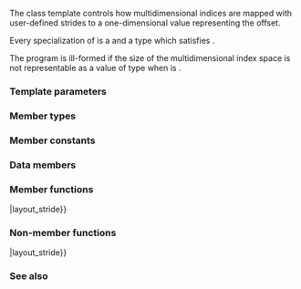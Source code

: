 {{cpp/container/mdspan/layout_stride/title|mapping}}
{{cpp/container/mdspan/layout_stride/mapping/navbar}}
{{dcl begin}}
{{dcl header|mdspan}}
{{dcl|since=c++23|1=
template&lt; class Extents &gt;
class layout_stride::mapping;
}}
{{dcl end}}

The class template {{tt|layout_stride::mapping}} controls how multidimensional indices are mapped with user-defined strides to a one-dimensional value representing the offset.

Every specialization of {{tt|mapping}} is a {{named req|LayoutMapping}} and a {{named req|TriviallyCopyable}} type which satisfies {{lconcept|regular}}.

The program is ill-formed if the size of the multidimensional index space {{c|Extents()}} is not representable as a value of type {{c|Extents::index_type}} when {{c|Extents::rank_dynamic()}} is {{c|0}}.

===Template parameters===
{{par begin}}
{{par|Extents|specifies number of dimensions, their sizes, and which are known at compile time. Must be a specialization of {{tt|std::extents}}.}}
{{par end}}

===Member types===
{{dsc begin}}
{{dsc hitem|Member type|Definition}}
{{dsc|{{tt|extents_type}}|{{tt|Extents}}}}
{{dsc|{{tt|index_type}}|{{tt|extents_type::index_type}}}}
{{dsc|{{tt|size_type}}|{{tt|extents_type::size_type}}}}
{{dsc|{{tt|rank_type}}|{{tt|extents_type::rank_type}}}}
{{dsc|{{tt|layout_type}}|{{lc|std::layout_stride}}}}
{{dsc end}}

===Member constants===
{{dsc begin}}
{{dsc hitem|Member|Definition}}
{{dsc expos mem sconst|private=yes|spec={{c/core|constexpr rank_type}}|rank_|{{c|extents_type::rank()}}}}
{{dsc end}}

===Data members===
{{dsc begin}}
{{dsc hitem|Member|Definition}}
{{dsc expos mem obj|spec={{tt|extents_type}}|extents_|id=extents|private=yes|the extents object}}
{{dsc expos mem obj|spec={{c/core|std::array&lt;index_type, rank_&gt;}}|strides_|id=strides|private=yes|the array of strides}}
{{dsc end}}

===Member functions===
{{dsc begin}}
{{dsc inc|cpp/container/mdspan/layout_mapping/dsc constructor|layout_stride}}
{{dsc inc|cpp/container/mdspan/layout_mapping/dsc operator{{=}}|layout_stride}}

{{dsc h2|Observers}}
{{dsc inc|cpp/container/mdspan/layout_mapping/dsc extents|layout_stride}}
{{dsc inc|cpp/container/mdspan/layout_mapping/dsc strides|layout_stride}}
{{dsc inc|cpp/container/mdspan/layout_mapping/dsc required_span_size|layout_stride}}
{{dsc inc|cpp/container/mdspan/layout_mapping/dsc operator()|layout_stride}}
{{dsc inc|cpp/container/mdspan/layout_mapping/dsc is_unique|layout_stride}}
{{dsc inc|cpp/container/mdspan/layout_mapping/dsc is_exhaustive|layout_stride}}
{{dsc inc|cpp/container/mdspan/layout_mapping/dsc is_strided|layout_stride}}
{{dsc inc|cpp/container/mdspan/layout_mapping/dsc is_always_unique|layout_stride}}
{{dsc inc|cpp/container/mdspan/layout_mapping/dsc is_always_exhaustive|layout_stride}}
{{dsc inc|cpp/container/mdspan/layout_mapping/dsc is_always_strided|layout_stride}}
{{dsc inc|cpp/container/mdspan/layout_mapping/dsc stride|layout_stride}}
{{dsc end}}

===Non-member functions===
{{dsc begin}}
{{dsc inc|cpp/container/mdspan/layout_mapping/dsc operator{{==}}|layout_stride}}
{{dsc inc|cpp/container/mdspan/layout_mapping/dsc submdspan_mapping|layout_stride}}
{{dsc end}}

===See also===
{{dsc begin}}
{{dsc inc|cpp/container/mdspan/layout_left/dsc mapping}}
{{dsc inc|cpp/container/mdspan/layout_right/dsc mapping}}
{{dsc end}}

{{langlinks|es|ja|ru|zh}}
